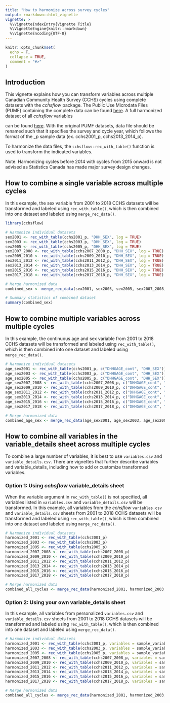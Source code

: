 ---
title: "How to harmonize across survey cycles"
output: rmarkdown::html_vignette
vignette: >
  %\VignetteIndexEntry{Vignette Title}
  %\VignetteEngine{knitr::rmarkdown}
  %\VignetteEncoding{UTF-8}
---

```{r setup, include = FALSE}
knitr::opts_chunk$set(
  echo = T,
  collapse = TRUE,
  comment = "#>"
)
```

## Introduction 

This vignette explains how you can transform variables across multiple Canadian Community Health Survey (CCHS) cycles using complete datasets with the _cchsflow_ package. The Public Use Microdata Files (PUMF) containing the complete data can be found [here](https://odesi.ca/). A full harmonized dataset of all _cchsflow_ variables

can be found [here](https://osf.io/j5wgu). With the original PUMF datasets, data file should be renamed such that it specifies the survey and cycle year, which follows the format of the _p sample data (ex. cchs2001_p, cchs2013_2014_p).

To harmonize the data files, the `cchsflow::rec_with_table()` function is used to transform the indicated variables. 


Note: Harmonizing cycles before 2014 with cycles from 2015 onward is not advised as Statistics Canada has made major survey design changes.

## How to combine a single variable across multiple cycles

In this example, the sex variable from 2001 to 2018 CCHS datasets will be transformed and labeled using  `rec_with_table()`, which is then combined into one dataset and labeled using  `merge_rec_data()`.

```{r results= 'hide', message = FALSE, warning=FALSE}
library(cchsflow)
```


```{r }
# Harmonize individual datasets
sex2001 <- rec_with_table(cchs2001_p, "DHH_SEX", log = TRUE)
sex2003 <- rec_with_table(cchs2003_p, "DHH_SEX", log = TRUE)
sex2005 <- rec_with_table(cchs2005_p, "DHH_SEX", log = TRUE)
sex2007_2008 <- rec_with_table(cchs2007_2008_p, "DHH_SEX", log = TRUE)
sex2009_2010 <- rec_with_table(cchs2009_2010_p, "DHH_SEX", log = TRUE)
sex2011_2012 <- rec_with_table(cchs2011_2012_p, "DHH_SEX", log = TRUE)
sex2013_2014 <- rec_with_table(cchs2013_2014_p, "DHH_SEX", log = TRUE)
sex2015_2016 <- rec_with_table(cchs2015_2016_p, "DHH_SEX", log = TRUE)
sex2017_2018 <- rec_with_table(cchs2017_2018_p, "DHH_SEX", log = TRUE)

# Merge harmonized data
combined_sex <- merge_rec_data(sex2001, sex2003, sex2005, sex2007_2008, sex2009_2010, sex2011_2012, sex2013_2014, sex2015_2016, sex2017_2018)

# Summary statistics of combined dataset
summary(combined_sex)
```


## How to combine multiple variables across multiple cycles

In this example, the continuous age and sex variable from 2001 to 2018 CCHS datasets will be transformed and labeled using  `rec_with_table()`, which is then combined into one dataset and labeled using  `merge_rec_data()`.

```{r ,eval=F, results = "hide"}
# Harmonize individual datasets
age_sex2001 <- rec_with_table(cchs2001_p, c("DHHGAGE_cont", "DHH_SEX"))
age_sex2003 <- rec_with_table(cchs2003_p, c("DHHGAGE_cont", "DHH_SEX"))
age_sex2005 <- rec_with_table(cchs2005_p, c("DHHGAGE_cont", "DHH_SEX"))
age_sex2007_2008 <- rec_with_table(cchs2007_2008_p, c("DHHGAGE_cont", "DHH_SEX"))
age_sex2009_2010 <- rec_with_table(cchs2009_2010_p, c("DHHGAGE_cont", "DHH_SEX"))
age_sex2011_2012 <- rec_with_table(cchs2011_2012_p, c("DHHGAGE_cont", "DHH_SEX"))
age_sex2013_2014 <- rec_with_table(cchs2013_2014_p, c("DHHGAGE_cont", "DHH_SEX"))
age_sex2015_2016 <- rec_with_table(cchs2015_2016_p, c("DHHGAGE_cont", "DHH_SEX"))
age_sex2017_2018 <- rec_with_table(cchs2017_2018_p, c("DHHGAGE_cont", "DHH_SEX"))

# Merge harmonized data
combined_age_sex <- merge_rec_data(age_sex2001, age_sex2003, age_sex2005, age_sex2007_2008, age_sex2009_2010, age_sex2011_2012, age_sex2013_2014, age_sex2015_2016, age_sex2017_2018)

```

## How to combine all variables in the variable_details sheet across multiple cycles

To combine a large number of variables, it is best to use `variables.csv` and `variable_details.csv`. There are vignettes that further describe variables and variable_details, including how to add or customize transformed variables.

### Option 1: Using _cchsflow_ variable_details sheet

When the variable argument in `rec_with_table()` is not specified, all variables listed in `variables.csv` and `variable_details.csv` will be transformed. In this example, all variables from the _cchsflow_ `variables.csv` and `variable_details.csv` sheets from 2001 to 2018 CCHS datasets will be transformed and labeled using  `rec_with_table()`, which is then combined into one dataset and labeled using  `merge_rec_data()`.

```{r ,eval=F, results = "hide"}
# Harmonize individual datasets
harmonized_2001 <- rec_with_table(cchs2001_p)
harmonized_2003 <- rec_with_table(cchs2003_p)
harmonized_2005 <- rec_with_table(cchs2005_p)
harmonized_2007_2008 <- rec_with_table(cchs2007_2008_p)
harmonized_2009_2010 <- rec_with_table(cchs2009_2010_p)
harmonized_2011_2012 <- rec_with_table(cchs2011_2012_p)
harmonized_2013_2014 <- rec_with_table(cchs2013_2014_p)
harmonized_2015_2016 <- rec_with_table(cchs2015_2016_p)
harmonized_2017_2018 <- rec_with_table(cchs2017_2018_p)

# Merge harmonized data
combined_all_cycles <- merge_rec_data(harmonized_2001, harmonized_2003, harmonized_2005, harmonized_2007_2008, harmonized_2009_2010, harmonized_2011_2012, harmonized_2013_2014, harmonized_2015_2016, harmonized_2017_2018)
```

### Option 2: Using your own variable_details sheet

In this example, all variables from personalized `variables.csv` and `variable_details.csv` sheets from 2001 to 2018 CCHS datasets will be transformed and labeled using  `rec_with_table()`, which is then combined into one dataset and labeled using  `merge_rec_data()`.

```{r , eval=F, results = "hide"}
# Harmonize individual datasets
harmonized_2001 <- rec_with_table(cchs2001_p, variables = sample_variables, variable_details = sample_variable_details)
harmonized_2003 <- rec_with_table(cchs2003_p, variables = sample_variables, variable_details = sample_variable_details)
harmonized_2005 <- rec_with_table(cchs2005_p, variables = sample_variables, variable_details = sample_variable_details)
harmonized_2007_2008 <- rec_with_table(cchs2007_2008_p, variables = sample_variables, variable_details = variable_details)
harmonized_2009_2010 <- rec_with_table(cchs2009_2010_p, variables = sample_variables, variable_details = sample_variable_details)
harmonized_2011_2012 <- rec_with_table(cchs2011_2012_p, variables = sample_variables, variable_details = sample_variable_details)
harmonized_2013_2014 <- rec_with_table(cchs2013_2014_p, variables = sample_variables, variable_details = sample_variable_details)
harmonized_2015_2016 <- rec_with_table(cchs2015_2016_p, variables = sample_variables, variable_details = sample_variable_details)
harmonized_2017_2018 <- rec_with_table(cchs2017_2018_p, variables = sample_variables, variable_details = sample_variable_details)

# Merge harmonized data
combined_all_cycles <- merge_rec_data(harmonized_2001, harmonized_2003, harmonized_2005, harmonized_2007_2008, harmonized_2009_2010, harmonized_2011_2012, harmonized_2013_2014, harmonized_2015_2016, harmonized_2017_2018)
```

